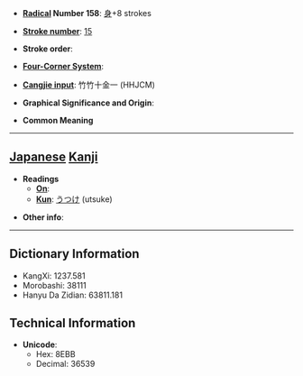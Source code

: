 * '''[[Wiktionary:Chinese radical index| Radical]] Number 158''': [[Wiktionary:Chinese radical index 身|身]]+8 strokes

* '''[[Wiktionary:Chinese total strokes index|Stroke number]]''': [[Wiktionary:Chinese total strokes index 15|15]]

* '''Stroke order''': 

* '''[[Wiktionary:Chinese four corner index|Four-Corner System]]''': 

* '''[[Wiktionary:Chinese Cangjie index|Cangjie input]]''': 竹竹十金一 (HHJCM)

* '''Graphical Significance and Origin''': 

* '''Common Meaning'''

----

== [[Japanese]] [[Kanji]] ==

* '''Readings'''
** '''[[On]]''': 
** '''[[Kun]]''': [[うつけ]] (utsuke)

* '''Other info''':  

----

== Dictionary Information ==

* KangXi: 1237.581
* Morobashi: 38111
* Hanyu Da Zidian: 63811.181

== Technical Information ==

* '''Unicode''':
** Hex: 8EBB
** Decimal: 36539